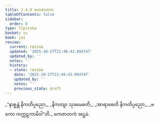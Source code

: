 ```yaml
---
title: 1.4.8 ဗကဇာတက
tableOfContents: false
sidebar:
  order: 8
type: tipitaka
basket: su
book: ja1
review:
  current: review
  updated: '2025-10-27T21:48:43.094747'
  updated_by: ''
  notes: ''
  history:
  - state: review
    date: '2025-10-27T21:48:43.094747'
    updated_by: ''
    notes: ''
    previous_state: draft
---
```



<ReviewStatus review={frontmatter.review} showDetails={true} />

<HypothesisAnnotation frontmatter={frontmatter} />

<DynamicBreadcrumb />

<Division number="38" book="ja1" e="ch" v="22" p="9">

<Paragraph number="82" type="verses" book="ja1">
_“နာစ္စန္တံ နိကတိပ္ပညော,_  
_နိကတျာ သုခမေဓတိ;_  
_အာရာဓေတိ နိကတိပ္ပညော,_  
_ဗကော ကက္ကဋကာမိဝါ”တိ._  


</Paragraph>
</Division>

<Paragraph number="83" type="center" book="ja1">
ဗကဇာတကံ အဋ္ဌမံ.
</Paragraph>